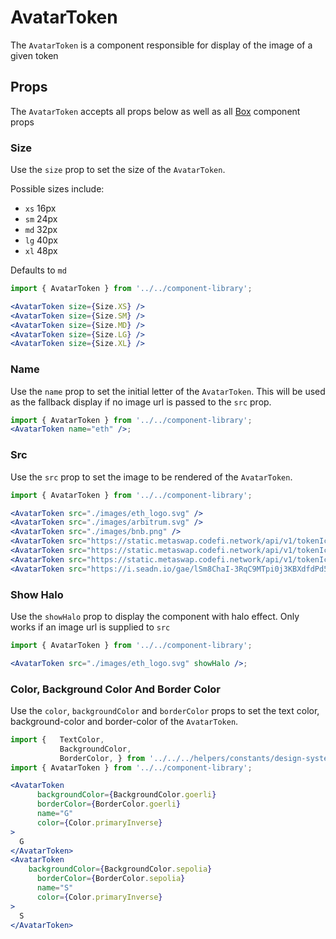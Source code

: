 

# AvatarToken

The `AvatarToken` is a component responsible for display of the image of a given token

<Canvas>
  <Story id="components-componentlibrary-avatartoken--default-story" />
</Canvas>

## Props

The `AvatarToken` accepts all props below as well as all [Box](/docs/components-ui-box--default-story#props) component props

<ArgsTable of={AvatarToken} />

### Size

Use the `size` prop to set the size of the `AvatarToken`.

Possible sizes include:

- `xs` 16px
- `sm` 24px
- `md` 32px
- `lg` 40px
- `xl` 48px

Defaults to `md`

<Canvas>
  <Story id="components-componentlibrary-avatartoken--size" />
</Canvas>

```jsx
import { AvatarToken } from '../../component-library';

<AvatarToken size={Size.XS} />
<AvatarToken size={Size.SM} />
<AvatarToken size={Size.MD} />
<AvatarToken size={Size.LG} />
<AvatarToken size={Size.XL} />
```

### Name

Use the `name` prop to set the initial letter of the `AvatarToken`. This will be used as the fallback display if no image url is passed to the `src` prop.

<Canvas>
  <Story id="components-componentlibrary-avatartoken--name" />
</Canvas>

```jsx
import { AvatarToken } from '../../component-library';
<AvatarToken name="eth" />;
```

### Src

Use the `src` prop to set the image to be rendered of the `AvatarToken`.

<Canvas>
  <Story id="components-componentlibrary-avatartoken--src" />
</Canvas>

```jsx
import { AvatarToken } from '../../component-library';

<AvatarToken src="./images/eth_logo.svg" />
<AvatarToken src="./images/arbitrum.svg" />
<AvatarToken src="./images/bnb.png" />
<AvatarToken src="https://static.metaswap.codefi.network/api/v1/tokenIcons/1/0x6b175474e89094c44da98b954eedeac495271d0f.png" />
<AvatarToken src="https://static.metaswap.codefi.network/api/v1/tokenIcons/1/0x0d8775f648430679a709e98d2b0cb6250d2887ef.png" />
<AvatarToken src="https://static.metaswap.codefi.network/api/v1/tokenIcons/1/0x7d1afa7b718fb893db30a3abc0cfc608aacfebb0.png" />
<AvatarToken src="https://i.seadn.io/gae/lSm8ChaI-3RqC9MTpi0j3KBXdfdPd57PN5UeQLY49JA3twy9wSt2dpaa22sSc6oyiXi2OEUR6GeFX8jwkZHEMADu6_Bd4EwTJ-rg?w=500&auto=format" />
```

### Show Halo

Use the `showHalo` prop to display the component with halo effect. Only works if an image url is supplied to `src`

<Canvas>
  <Story id="components-componentlibrary-avatartoken--show-halo" />
</Canvas>

```jsx
import { AvatarToken } from '../../component-library';

<AvatarToken src="./images/eth_logo.svg" showHalo />;
```

### Color, Background Color And Border Color

Use the `color`, `backgroundColor` and `borderColor` props to set the text color, background-color and border-color of the `AvatarToken`.

<Canvas>
  <Story id="components-componentlibrary-avatartoken--color-background-color-and-border-color" />
</Canvas>

```jsx
import {   TextColor,
           BackgroundColor,
           BorderColor, } from '../../../helpers/constants/design-system';
import { AvatarToken } from '../../component-library';

<AvatarToken
      backgroundColor={BackgroundColor.goerli}
      borderColor={BorderColor.goerli}
      name="G"
      color={Color.primaryInverse}
>
  G
</AvatarToken>
<AvatarToken
    backgroundColor={BackgroundColor.sepolia}
      borderColor={BorderColor.sepolia}
      name="S"
      color={Color.primaryInverse}
>
  S
</AvatarToken>
```
